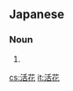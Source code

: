 ==Japanese==
{{ja-kanjitab|い|o1=け|はな|k2=ばな|r=y}}

===Noun===
{{ja-noun|いけばな}}
# {{alternative form of|生け花|lang=ja}}

[[cs:活花]]
[[it:活花]]